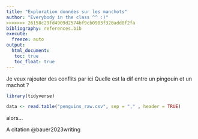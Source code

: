 ```yaml
---
title: "Exploration données sur les manchots"
author: "Everybody in the class ^^ :)" 
>>>>>>> 26158c29fd4909d2574bf9cb0903f320add8f2fa
bibliography: references.bib
execute: 
  freeze: auto
output: 
  html_document:
   toc: true
   toc_float: true
---
```

Je veux rajouter des conflits par ici
Quelle est la dif entre un pingouin et un machot ?
```r
library(tidyverse)
```


```r
data <- read.table("penguins_raw.csv", sep = "," , header = TRUE)
```

alors...



A citation @bauer2023writing

